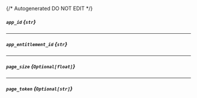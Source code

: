 {/* Autogenerated DO NOT EDIT  */}
##### `app_id` *{`str`}*

---
##### `app_entitlement_id` *{`str`}*

---
##### `page_size` *{`Optional[float]`}*

---
##### `page_token` *{`Optional[str]`}*


